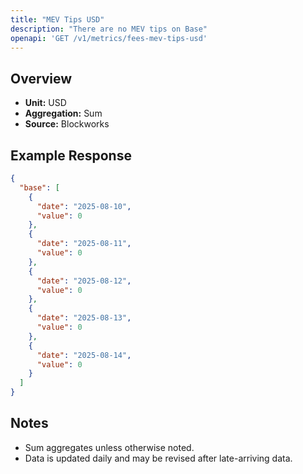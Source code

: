 ```yaml
---
title: "MEV Tips USD"
description: "There are no MEV tips on Base"
openapi: 'GET /v1/metrics/fees-mev-tips-usd'
---
```


## Overview

- **Unit:** USD
- **Aggregation:** Sum
- **Source:** Blockworks



## Example Response

```json
{
  "base": [
    {
      "date": "2025-08-10",
      "value": 0
    },
    {
      "date": "2025-08-11",
      "value": 0
    },
    {
      "date": "2025-08-12",
      "value": 0
    },
    {
      "date": "2025-08-13",
      "value": 0
    },
    {
      "date": "2025-08-14",
      "value": 0
    }
  ]
}
```

## Notes
- Sum aggregates unless otherwise noted.
- Data is updated daily and may be revised after late-arriving data.
